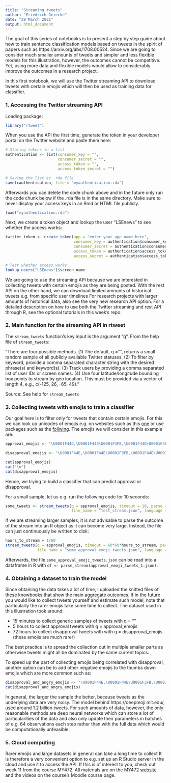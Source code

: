 ```yaml
---
title: "Streaming tweets"
author: "Friedrich Geiecke"
date: "29 March 2021"
output: html_document
---
```


The goal of this series of notebooks is to present a step by step guide about how to train sentence classification models based on tweets in the spirit of papers such as https://arxiv.org/abs/1708.00524. Since we are going to consider much smaller amounts of tweets and simpler and less flexible models for this illustration, however, the outcomes cannot be competitive. Yet, using more data and flexible models would allow to considerably improve the outcomes in a research project.

In this first notebook, we will use the Twitter streaming API to download tweets with certain emojis which will then be used as training data for classifier.

### 1. Accessing the Twitter streaming API

Loading package:

```r
library("rtweet")
```

When you use the API the first time, generate the token in your developer portal on the Twitter website and paste them here:

```r
# Storing tokens in a list
authentication <- list(consumer_key = "",
                       consumer_secret = "",
                       access_token = "",
                       access_token_secret = "")

# Saving the list as .rda file
save(cauthentication, file = "myauthentication.rda")
```

Afterwards you can delete the code chunk above and in the future only run the code chunk below if the .rda file is in the same directory. Make sure to never display your access keys in an Rmd or HTML file publicly.

```r
load("myauthentication.rda")
```

Next, we create a token object and lookup the user "LSEnews" to see whether the access works:

```r
twitter_token <- create_token(app = "enter your app name here", 
                              consumer_key = authentication$consumer_key,
                              consumer_secret = authentication$consumer_secret,
                              access_token = authentication$access_token,
                              access_secret = authentication$access_token_secret)

# Test whether access works
lookup_users("LSEnews")$screen_name
```

We are going to use the streaming API because we are interested in collecting tweets with certain emojis as they are being posted. With the rest API on the other hand, we can download limited amounts of historical tweets e.g. from specific user timelines For research projects with larger amounts of historical data, also see the very new research API option. For a detailed description on how to use both the Twitter streaming and rest API through R, see the optional tutorials in this week's repo.

### 2. Main function for the streaming API in rtweet

The `stream_tweets` function's key input is the argument "q". From the help file of `stream_tweets`:

"There are four possible methods. (1) The default, q = "", returns a small random sample of all publicly available Twitter statuses. (2) To filter by keyword, provide a comma separated character string with the desired phrase(s) and keyword(s). (3) Track users by providing a comma separated list of user IDs or screen names. (4) Use four latitude/longitude bounding box points to stream by geo location. This must be provided via a vector of length 4, e.g., c(-125, 26, -65, 49)."

Source: See help for `stream_tweets`

### 3. Collecting tweets with emojis to train a classifier

Our goal here is to filter only for tweets that contain certain emojis. For this we can look up unicodes of emojis e.g. on websites such as this [one](https://emojipedia.org/) or use packages such as the [follwing](https://github.com/hadley/emo). The emojis we will consider in this example are:

```r
approval_emojis <- "\U0001F44D,\U0001F44D\U0001F3FB,\U0001F44D\U0001F3FC,\U0001F44D\U0001F3FD,\U0001F44D\U0001F3FE,\U0001F44D\U0001F3FF,\U0001F44F,\U0001F44F\U0001F3FB,\U0001F44F\U0001F3FC,\U0001F44F\U0001F3FD,\U0001F44F\U0001F3FE,\U0001F44F\U0001F3FF"

disapproval_emojis <- "\U0001F44E,\U0001F44E\U0001F3FB,\U0001F44E\U0001F3FC,\U0001F44E\U0001F3FD,\U0001F44E\U0001F3FE,\U0001F44E\U0001F3FF"

cat(approval_emojis)
cat("\n")
cat(disapproval_emojis)
```

Hence, we trying to build a classifier that can predict approval or disapproval.

For a small sample, let us e.g. run the following code for 10 seconds:

```r
some_tweets <- stream_tweets(q = approval_emojis, timeout = 10, parse = TRUE,
                             file_name = "test_stream.json", language = "en")
```

If we are streaming larger samples, it is not advisable to parse the outcome of the stream into an R object as it can become very large. Instead, the file can just continuously be written to disk:

```r
hours_to_stream = 1/60
stream_tweets(q = approval_emojis, timeout = 60*60*hours_to_stream, parse = FALSE,
              file_name = "some_approval_emoji_tweets.json", language = "en")
```

Afterwards, the file `some_approval_emoji_tweets.json` can be read into a dataframe in R with `df <- parse_stream(approval_emoji_tweets_1.json)`.

### 4. Obtaining a dataset to train the model

Since obtaining the data takes a lot of time, I uploaded the knitted files of these knowbooks that show the main aggregate outcomes. If in the future you would like to collect tweets yourself and estimate such model, note that particularly the rarer emojis take some time to collect. The dataset used in this illustration took around:

- 15 minutes to collect generic samples of tweets with q = ""
- 5 hours to collect approval tweets with q = approval_emojis
- 72 hours to collect disapproval tweets with with q = disapproval_emojis (these emojis are much rarer)

The best practice is to spread the collection out in multiple smaller parts as otherwise tweets might all be dominated by the same current topics.

To speed up the part of collecting emojis being correlated with disapproval, another option can be to add other negative emojis to the thumbs down emojis which are more common such as:

```r
disapproval_and_angry_emojis <- "\U0001F44E,\U0001F44E\U0001F3FB,\U0001F44E\U0001F3FC,\U0001F44E\U0001F3FD,\U0001F44E\U0001F3FE,\U0001F44E\U0001F3FF,\U0001F621,\U0001F92C,\U0001F624,\U0001F620"
cat(disapproval_and_angry_emojis)
```

In general, the larger the sample the better, because tweets as the underlying data are very noisy. The model behind https://deepmoji.mit.edu/, used around 1.2 billion tweets. For such amounts of data, however, the only reasonable methods are deep neural networks which can store a lot of particularities of the data and also only update their parameters in batches of e.g. 64 observations each step rather than with the full data which would be computationally unfeasible.

### 5. Cloud computing

Rarer emojis and large datasets in general can take a long time to collect It is therefore a very convenient option to e.g. set up an R Studio server in the cloud and use it to access the API. If this is of interest to you, check out week 11 from the course MY472. All materials are on the MY472 [website](https://lse-my472.github.io/) and the videos on the course's Moodle course page.
